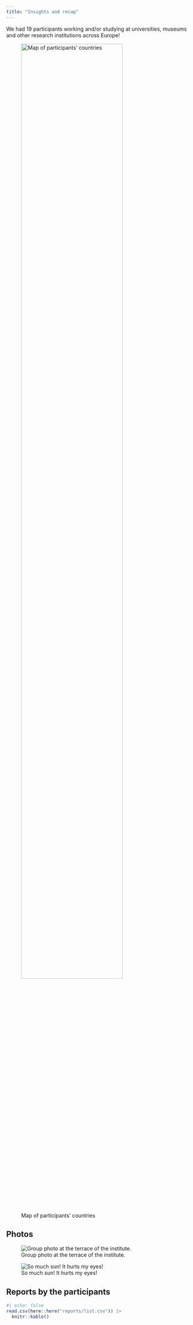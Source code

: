 ```yaml
---
title: "Insights and recap"
---
```


We had 19 participants working and/or studying at universities, museums and other research institutions across Europe!

![Map of participants' countries](figs/map.png){fig-align="center" width="80%"}

## Photos

![Group photo at the terrace of the institute.](figs/photo01.jpg){.shadow}

![So much sun! It hurts my eyes!](figs/photo02.jpg){.shadow}

## Reports by the participants

```r
#| echo: false
read.csv(here::here("reports/list.csv")) |>
  knitr::kable()  
```
